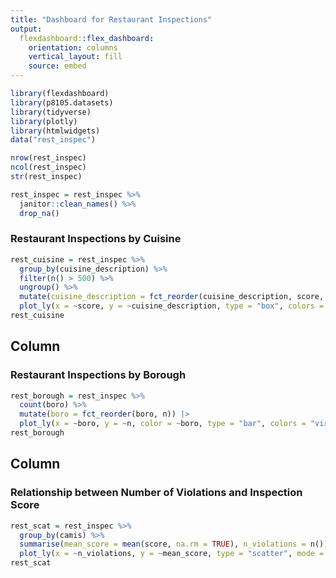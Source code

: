 ```yaml
---
title: "Dashboard for Restaurant Inspections"
output: 
  flexdashboard::flex_dashboard:
    orientation: columns
    vertical_layout: fill
    source: embed
---
```


```r
library(flexdashboard)
library(p8105.datasets)
library(tidyverse)
library(plotly)
library(htmlwidgets)
data("rest_inspec")

nrow(rest_inspec)
ncol(rest_inspec)
str(rest_inspec)

rest_inspec = rest_inspec %>% 
  janitor::clean_names() %>%
  drop_na()
```

### Restaurant Inspections by Cuisine

```r
rest_cuisine = rest_inspec %>% 
  group_by(cuisine_description) %>%
  filter(n() > 500) %>%  
  ungroup() %>%
  mutate(cuisine_description = fct_reorder(cuisine_description, score, median)) %>% 
  plot_ly(x = ~score, y = ~cuisine_description, type = "box", colors = "pink")
rest_cuisine
```

Column {data-width=650}
-----------------------------------------------------------------------


### Restaurant Inspections by Borough

```r
rest_borough = rest_inspec %>% 
  count(boro) %>% 
  mutate(boro = fct_reorder(boro, n)) |> 
  plot_ly(x = ~boro, y = ~n, color = ~boro, type = "bar", colors = "viridis")
rest_borough
```

Column {data-width=350}
-----------------------------------------------------------------------

### Relationship between Number of Violations and Inspection Score

```r
rest_scat = rest_inspec %>%
  group_by(camis) %>%
  summarise(mean_score = mean(score, na.rm = TRUE), n_violations = n()) %>%
  plot_ly(x = ~n_violations, y = ~mean_score, type = "scatter", mode = "markers", marker = list(opacity = 0.5))
rest_scat
```

